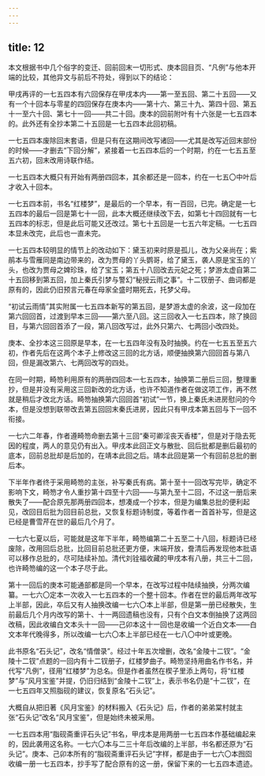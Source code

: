 ```yaml
---
---
---
```

title: 12
---




本文根据书中几个俗字的变迁、回前回末一切形式、庚本回目页、“凡例”与他本开端的比较，其他异文与前后不符处，得到以下的结论：

甲戌再评的一七五四本有六回保存在甲戌本内——第一至五回、第二十五回——又有一个十回本与零星的四回保存在庚本内——第十六、第三十九、第四十回、第五十一至六十回、第七十一回——共二十回。庚本的回前附叶有十六张是一七五四本的。此外还有全抄本第二十五回是一七五四本此回初稿。

一七五四本废除回末套语，但是只有在这期间改写诸回——尤其是改写近回末部份的时候——才删去“下回分解”，紧接着一七五四本后的一个时期，约在一七五五至五六初，回末改用诗联作结。

一七五四本大概只有开始有两册四回本，其余都还是一回本，约在一七五〇中叶后才收入十回本。

一七五四本前，书名“红楼梦”，是最后的一个早本，有一百回，已完。确定是一七五四本的最后一回是第七十一回，此本大概还继续改下去，如第七十四回就有一七五四本的标志，但是此后可能又还改过。第七十五回是一七五六年定稿。一七五四本显未改完，此后也一直未完。

一七五四本较明显的情节上的改动如下：黛玉初来时原是孤儿，改为父亲尚在；紫鹃本与雪雁同是南边带来的，改为贾母的丫头鹦哥，给了黛玉，袭人原是宝玉的丫头，也改为贾母之婢珍珠，给了宝玉；第五十八回改去元妃之死；梦游太虚自第二十五回移到第五回，加上秦氏引梦与警幻“秘授云雨之事”。十二钗册子、曲词都是原有的，因此仍旧预言元春在母家全盛时期死去，托梦父母。

“初试云雨情”其实附属一七五四本新写的第五回，是梦游太虚的余波，这一段加在第六回回首，过渡到早本三回——第六至八回。这三回收入一七五四本，除了换回目，与第六回回首添了一段，第八回改写过，此外只第六、七两回小改四处。

庚本、全抄本这三回原是早本，在一七五四年没有及时抽换。约在一七五五至五六初，作者先后在这两个本子上修改这三回的北方话，顺便抽换第六回回首与第八回，但是漏改第六、七两回改写的四处。

在同一时期，畸笏利用原有的两册四回本一七五四本，抽换第二册后三回，整理重抄，但是并没有采用这三回新改的北方话，也许不知道作者在做这项工作，再不然就是稍后才改北方话。畸笏抽换第六回回首“初试”一节，换上秦氏未进房慰问的今本，但是没想到联带改去第五回回末秦氏进房，因此只有甲戌本第五回与下一回不衔接。

一七六二年春，作者遵畸笏命删去第十三回“秦可卿淫丧天香楼”，但是对于隐去死因的程度，两人的意见仍有出入。甲戌本此回正文与散批、回后批都是删后最初的底本，回前总批却是后加的，在靖本此回之后。靖本此回是第一个有回前总批的删后本。

下半年作者终于采用畸笏的主张，补写秦氏有病。第十至十一回改写完毕，确定不影响下文，畸笏才令人重抄第十四至十六回——与第九至十二回，不过这一册后来散失了——配合原先那两册四回本，想凑成一个抄本，但是为编集总批的便利起见，改回目后批为回目前总批，又恢复标题诗制度，等着作者一首首补写，但是这已经是曹雪芹在世的最后几个月了。

一七六七夏以后，可能就是这年下半年，畸笏编第二十五至二十八回，标题诗已经废除，改用回后总批，比回目前总批还更方便，末端开放，誊清后再发现他本批语可以移作总批的，尽可陆续补加。清代刘铨福收藏的甲戌本有八册，共三十二回，也许畸笏编的这一个本子尽于此。

第十一回后的庚本可能通部都是同一个早本，在改写过程中陆续抽换，分两次编纂。一七六〇定本一次收入一七五四本的一个整十回本。作者在世的最后两年改写上半部，因此，卒后又有人抽换改编一七六〇本上半部，但是第一册已经散失，生前最后几个月内改写的第十、十一两回遗稿也没有，只有个白文本倒抽换了这两回改稿，因此收编白文本头十一回——己卯本这十一回也是收编一个近白文本——白文本年代晚得多，所以改编一七六〇本上半部已经在一七八〇中叶或更晚。

此书原名“石头记”，改名“情僧录”。经过十年五次增删，改名“金陵十二钗”。“金陵十二钗”点题的一回内有十二钗册子，红楼梦曲子。畸笏坚持用曲名作书名，并代写“凡例”，径用“红楼梦”为总名。但是作者虽然在楔子里添上两句，将“红楼梦”与“风月宝鉴”并提，仍旧归结到“金陵十二钗”上，表示书名仍是“十二钗”，在一七五四年又照脂砚的建议，恢复原名“石头记”。

大概自从把旧著《风月宝鉴》的材料搬入《石头记》后，作者的弟弟棠村就主张“石头记”改名“风月宝鉴”，但是始终未被采用。

一七五四本用“脂砚斋重评石头记”书名，甲戌本是用两册一七五四本作基础编起来的，因此袭用这名称。一七六〇本与二三十年后改编的上半部，书名都还原为“石头记”。庚本、己卯本所有的“脂砚斋重评石头记”字样，都是由于一七六〇本囫囵收编一册一七五四本，抄手写了配合原有的这一册，保留下来的一七五四本遗迹。